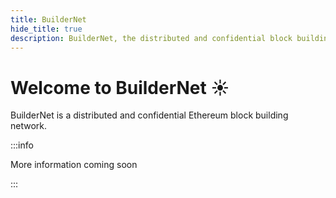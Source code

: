 ```yaml
---
title: BuilderNet
hide_title: true
description: BuilderNet, the distributed and confidential block building network.
---
```


# Welcome to BuilderNet ☀️

BuilderNet is a distributed and confidential Ethereum block building network.

:::info

More information coming soon

:::


